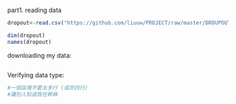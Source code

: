part1. reading data

```r
dropout<-read.csv("https://github.com/liuuw/PROJECT/raw/master/DROUPOUT.csv")

dim(dropout)
names(dropout)
```

downloading my data:
```r

```


Verifying data type:
```r
#一個區塊不要太多行 (或許四行)
#讓別人知道我在幹麻
```









